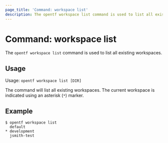 ```yaml
---
page_title: 'Command: workspace list'
description: The opentf workspace list command is used to list all existing workspaces.
---
```


# Command: workspace list

The `opentf workspace list` command is used to list all existing workspaces.

## Usage

Usage: `opentf workspace list [DIR]`

The command will list all existing workspaces. The current workspace is
indicated using an asterisk (`*`) marker.

## Example

```
$ opentf workspace list
  default
* development
  jsmith-test
```
